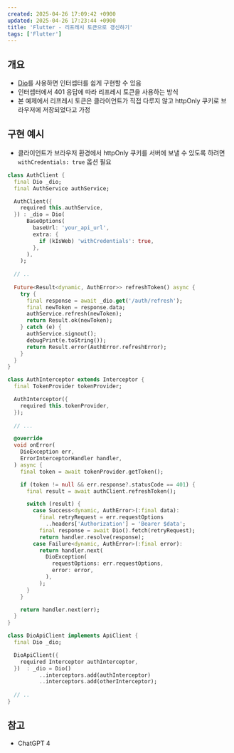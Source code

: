 ```yaml
---
created: 2025-04-26 17:09:42 +0900
updated: 2025-04-26 17:23:44 +0900
title: 'Flutter - 리프레시 토큰으로 갱신하기'
tags: ['Flutter']
---
```


## 개요

- [Dio](https://pub.dev/packages/dio)를 사용하면 인터셉터를 쉽게 구현할 수 있음
- 인터셉터에서 401 응답에 따라 리프레시 토큰을 사용하는 방식
- 본 예제에서 리프레시 토큰은 클라이언트가 직접 다루지 않고 httpOnly 쿠키로 브라우저에 저장되었다고 가정

## 구현 예시

- 클라이언트가 브라우저 환경에서 httpOnly 쿠키를 서버에 보낼 수 있도록 하려면 `withCredentials: true` 옵션 필요

```dart title="!! 서버에서도 CORS 및 credentials 설정 필요" caption="AuthService는 토큰을 저장하고 관련된 이벤트를 발행하는 서비스라고 가정"
class AuthClient {
  final Dio _dio;
  final AuthService authService;

  AuthClient({
    required this.authService,
  }) : _dio = Dio(
	  BaseOptions(
	    baseUrl: 'your_api_url',
	    extra: {
	      if (kIsWeb) 'withCredentials': true,
	    },
	  ),
	);
  
  // ..
  
  Future<Result<dynamic, AuthError>> refreshToken() async {
    try {
      final response = await _dio.get('/auth/refresh');
      final newToken = response.data;
      authService.refresh(newToken);
      return Result.ok(newToken);
    } catch (e) {
      authService.signout();
      debugPrint(e.toString());
      return Result.error(AuthError.refreshError);
    }
  }
}
```

```dart title="AuthInterceptor에서 onError 처리" caption="저장된 토큰이 있는데 401 응답인 경우에 토큰 요청"
class AuthInterceptor extends Interceptor {
  final TokenProvider tokenProvider;

  AuthInterceptor({
    required this.tokenProvider,
  });
	
  // ...

  @override
  void onError(
    DioException err,
    ErrorInterceptorHandler handler,
  ) async {
    final token = await tokenProvider.getToken();

    if (token != null && err.response?.statusCode == 401) {
      final result = await authClient.refreshToken();

      switch (result) {
        case Success<dynamic, AuthError>(:final data):
          final retryRequest = err.requestOptions
            ..headers['Authorization'] = 'Bearer $data';
          final response = await Dio().fetch(retryRequest);
          return handler.resolve(response);
        case Failure<dynamic, AuthError>(:final error):
          return handler.next(
            DioException(
              requestOptions: err.requestOptions,
              error: error,
            ),
          );
      }
    }

    return handler.next(err);
  }
}
```

```dart title="인터셉터 주입 후 추가"
class DioApiClient implements ApiClient {
  final Dio _dio;

  DioApiClient({
    required Interceptor authInterceptor,
  })  : _dio = Dio()
          ..interceptors.add(authInterceptor)
          ..interceptors.add(otherInterceptor);
	
  // ..
}
```

## 참고

- ChatGPT 4







